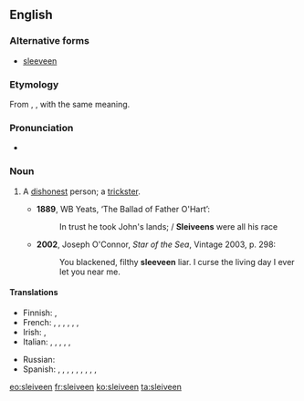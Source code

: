 {{was wotd|2010|March|17}}
==English==

===Alternative forms===
* [[sleeveen]]

===Etymology===
From {{etyl|ga}} {{term|slíghbhín|lang=ga}}, {{term|slíbhín|lang=ga}}, with the same meaning.

===Pronunciation===
* {{IPA|/ˈsliːviːn/}}

===Noun===
{{en-noun}}

# {{Ireland|Newfoundland}} A [[dishonest]] person; a [[trickster]].
#* '''1889''', WB Yeats, ‘The Ballad of Father O'Hart’:
#*: In trust he took John's lands; / '''Sleiveens''' were all his race
#* '''2002''', Joseph O'Connor, ''Star of the Sea'', Vintage 2003, p. 298:
#*: You blackened, filthy '''sleeveen''' liar. I curse the living day I ever let you near me.

====Translations====
{{trans-top|dishonest person; trickster}}
* Finnish: {{t-|fi|koijari}}, {{t-|fi|sluibari}}
* French: {{t+|fr|escroc}}, {{t+|fr|filou}}, {{t+|fr|aigrefin}}, {{t+|fr|fripon}}, {{t+|fr|larron}}, {{t+|fr|chevalier d'industrie}}, {{t+|fr|tricheur}}
* Irish: {{t-|ga|slíghbhín}}, {{t-|ga|slíbhín}}
* Italian: {{t-|it|truffatore}}, {{t+|it|mariolo}}, {{t+|it|farabutto}}, {{t+|it|imbroglione}}, {{t-|it|sbarazzino}}, {{t+|it|birichino}}
{{trans-mid}}
* Russian: {{t+|ru|обманщик|m}}
* Spanish: {{t+|es|ratero}}, {{t+|es|timador}}, {{t-|es|petardista}}, {{t-|es|estafador}}, {{t-|es|caballero de industria}}, {{t+|es|pícaro}}, {{t-|es|bribón}}, {{t+|es|tunante}}, {{t+|es|truhán}}, {{t+|es|taimado}}
{{trans-bottom}}

[[eo:sleiveen]]
[[fr:sleiveen]]
[[ko:sleiveen]]
[[ta:sleiveen]]